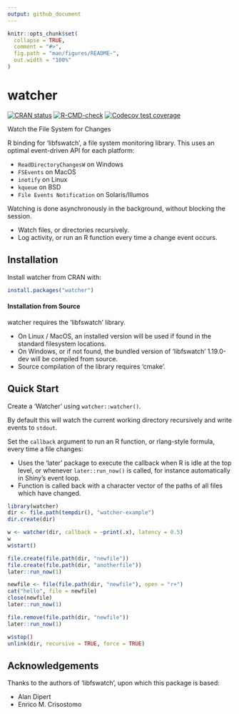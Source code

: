 ```yaml
---
output: github_document
---
```


<!-- README.md is generated from README.Rmd. Please edit that file -->

```r
knitr::opts_chunk$set(
  collapse = TRUE,
  comment = "#>",
  fig.path = "man/figures/README-",
  out.width = "100%"
)
```

# watcher

<!-- badges: start -->
[![CRAN status](https://www.r-pkg.org/badges/version/watcher)](https://CRAN.R-project.org/package=watcher)
[![R-CMD-check](https://github.com/r-lib/watcher/actions/workflows/R-CMD-check.yaml/badge.svg)](https://github.com/r-lib/watcher/actions/workflows/R-CMD-check.yaml)
[![Codecov test coverage](https://codecov.io/gh/r-lib/watcher/graph/badge.svg)](https://app.codecov.io/gh/r-lib/watcher)
<!-- badges: end -->

Watch the File System for Changes

R binding for 'libfswatch', a file system monitoring library. This uses an optimal event-driven API for each platform:

- `ReadDirectoryChangesW` on Windows
- `FSEvents` on MacOS
- `inotify` on Linux
- `kqueue` on BSD
- `File Events Notification` on Solaris/Illumos

Watching is done asynchronously in the background, without blocking the session.

- Watch files, or directories recursively.
- Log activity, or run an R function every time a change event occurs.

## Installation

Install watcher from CRAN with:

``` r
install.packages("watcher")
```

#### Installation from Source

watcher requires the 'libfswatch' library.

- On Linux / MacOS, an installed version will be used if found in the standard filesystem locations.
- On Windows, or if not found, the bundled version of 'libfswatch' 1.19.0-dev will be compiled from source.
- Source compilation of the library requires 'cmake'.

## Quick Start

Create a 'Watcher' using `watcher::watcher()`.

By default this will watch the current working directory recursively and write events to `stdout`.

Set the `callback` argument to run an R function, or rlang-style formula, every time a file changes:

- Uses the 'later' package to execute the callback when R is idle at the top level, or whenever `later::run_now()` is called, for instance automatically in Shiny's event loop.
- Function is called back with a character vector of the paths of all files which have changed.

```r
library(watcher)
dir <- file.path(tempdir(), "watcher-example")
dir.create(dir)

w <- watcher(dir, callback = ~print(.x), latency = 0.5)
w
w$start()

file.create(file.path(dir, "newfile"))
file.create(file.path(dir, "anotherfile"))
later::run_now(1)

newfile <- file(file.path(dir, "newfile"), open = "r+")
cat("hello", file = newfile)
close(newfile)
later::run_now(1)

file.remove(file.path(dir, "newfile"))
later::run_now(1)

w$stop()
unlink(dir, recursive = TRUE, force = TRUE)
```

## Acknowledgements

Thanks to the authors of 'libfswatch', upon which this package is based:

- Alan Dipert
- Enrico M. Crisostomo
